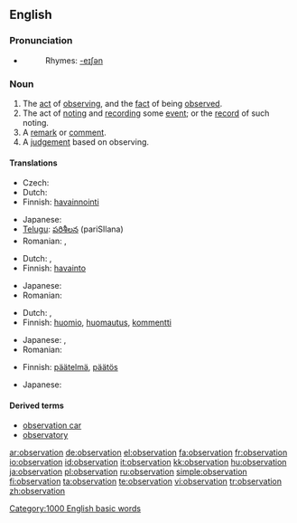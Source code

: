 ==English==
{{wikipedia}}

===Pronunciation===
* {{audio|en-us-observation.ogg|Audio (US)}}
*: Rhymes: [[Rhymes:English:-eɪʃǝn|-eɪʃǝn]]

===Noun===
{{en-noun}}

# The [[act]] of [[observing]], and the [[fact]] of being [[observe]]d.
# The act of [[noting]] and [[recording]] some [[event]]; or the [[record]] of such noting.
# A [[remark]] or [[comment]].
# A [[judgement]] based on observing.

====Translations====

{{trans-top|act of observing or being observed}}
* Czech: {{t-|cs|pozorování|n}}
* Dutch: {{t+|nl|waarneming|f}}
* Finnish: [[havainnointi]]
{{trans-mid}}
* Japanese: {{t-|ja|観察|tr=kansatsu|sc=Jpan}}
* [[Telugu]]: [[పరిశీలన]] (pariSIlana)
* Romanian: {{t-|ro|observare|f}}, {{t-|ro|observaţie|f}}
{{trans-bottom}}

{{trans-top|recording an event; the record of such noting}}
* Dutch: {{t+|nl|waarneming|f}}, {{t+|nl|waarnemen|n}}
* Finnish: [[havainto]]
{{trans-mid}}
* Japanese: {{t-|ja|観察|sc=Jpan}}
* Romanian: {{t-|ro|observaţie|f}}
{{trans-bottom}}

{{trans-top|remark or comment}}
* Dutch: {{t+|nl|opmerking|f}}, {{t+|nl|waarneming|f}}
* Finnish: [[huomio]], [[huomautus]], [[kommentti]]
{{trans-mid}}
* Japanese: {{t|ja|論評|tr=ronpyō|sc=Jpan}}, {{t-|ja|所見|tr=shoken|sc=Jpan}}
* Romanian: {{t-|ro|observaţie|f}}
{{trans-bottom}}

{{trans-top|judgement}}
* Finnish: [[päätelmä]], [[päätös]]
{{trans-mid}}
* Japanese: {{t|ja|観察結果|tr=kansatsukekka|sc=Jpan}}
{{trans-bottom}}

====Derived terms====
* [[observation car]]
* [[observatory]]

[[Category:1000 English basic words]]

[[ar:observation]]
[[de:observation]]
[[el:observation]]
[[fa:observation]]
[[fr:observation]]
[[io:observation]]
[[id:observation]]
[[it:observation]]
[[kk:observation]]
[[hu:observation]]
[[ja:observation]]
[[pl:observation]]
[[ru:observation]]
[[simple:observation]]
[[fi:observation]]
[[ta:observation]]
[[te:observation]]
[[vi:observation]]
[[tr:observation]]
[[zh:observation]]